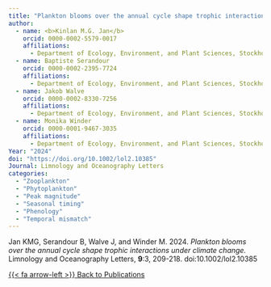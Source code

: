 ```yaml
---
title: "Plankton blooms over the annual cycle shape trophic interactions under climate change"
author:
  - name: <b>Kinlan M.G. Jan</b>
    orcid: 0000-0002-5579-0017
    affiliations:
      - Department of Ecology, Environment, and Plant Sciences, Stockholm University, Stockholm, Sweden
  - name: Baptiste Serandour
    orcid: 0000-0002-2395-7724 
    affiliations:
      - Department of Ecology, Environment, and Plant Sciences, Stockholm University, Stockholm, Sweden
  - name: Jakob Walve
    orcid: 0000-0002-8330-7256
    affiliations:
      - Department of Ecology, Environment, and Plant Sciences, Stockholm University, Stockholm, Sweden
  - name: Monika Winder
    orcid: 0000-0001-9467-3035 
    affiliations:
      - Department of Ecology, Environment, and Plant Sciences, Stockholm University, Stockholm, Sweden
Year: "2024"
doi: "https://doi.org/10.1002/lol2.10385"
Journal: Limnology and Oceanography Letters
categories:
  - "Zooplankton"
  - "Phytoplankton"
  - "Peak magnitude"
  - "Seasonal timing"
  - "Phenology"
  - "Temporal mismatch"
---
```


Jan KMG, Serandour B, Walve J, and Winder M. 2024. *Plankton blooms over the annual cycle shape trophic interactions under climate change.* Limnology and Oceanography Letters, **9**:3, 209-218. doi:10.1002/lol2.10385


[{{< fa arrow-left >}} Back to Publications](../../Publications){.ChangePageLeft}
